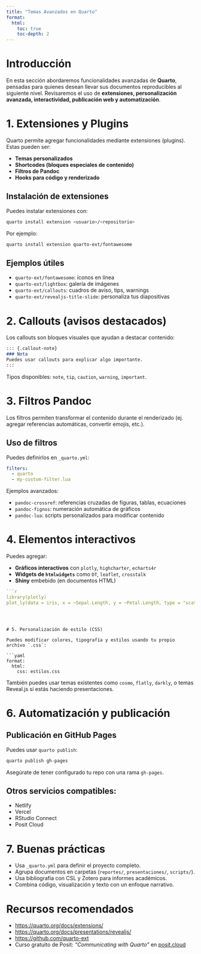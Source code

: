 ```yaml
---
title: "Temas Avanzados en Quarto"
format:
  html:
    toc: true
    toc-depth: 2
---
```


# Introducción

En esta sección abordaremos funcionalidades avanzadas de **Quarto**, pensadas para quienes desean llevar sus documentos reproducibles al siguiente nivel. Revisaremos el uso de **extensiones, personalización avanzada, interactividad, publicación web y automatización**.



# 1. Extensiones y Plugins

Quarto permite agregar funcionalidades mediante extensiones (plugins). Estas pueden ser:

- **Temas personalizados**
- **Shortcodes (bloques especiales de contenido)**
- **Filtros de Pandoc**
- **Hooks para código y renderizado**

## Instalación de extensiones

Puedes instalar extensiones con:

```bash
quarto install extension <usuario>/<repositorio>
```

Por ejemplo:

```bash
quarto install extension quarto-ext/fontawesome
```

## Ejemplos útiles

* `quarto-ext/fontawesome`: íconos en línea
* `quarto-ext/lightbox`: galería de imágenes
* `quarto-ext/callouts`: cuadros de aviso, tips, warnings
* `quarto-ext/revealjs-title-slide`: personaliza tus diapositivas



# 2. Callouts (avisos destacados)

Los callouts son bloques visuales que ayudan a destacar contenido:

```markdown
::: {.callout-note}
### Nota
Puedes usar callouts para explicar algo importante.
:::
```

Tipos disponibles: `note`, `tip`, `caution`, `warning`, `important`.



# 3. Filtros Pandoc

Los filtros permiten transformar el contenido durante el renderizado (ej. agregar referencias automáticas, convertir emojis, etc.).

## Uso de filtros

Puedes definirlos en `_quarto.yml`:

```yaml
filters:
  - quarto
  - my-custom-filter.lua
```

Ejemplos avanzados:

* `pandoc-crossref`: referencias cruzadas de figuras, tablas, ecuaciones
* `pandoc-fignos`: numeración automática de gráficos
* `pandoc-lua`: scripts personalizados para modificar contenido



# 4. Elementos interactivos

Puedes agregar:

* **Gráficos interactivos** con `plotly`, `highcharter`, `echarts4r`
* **Widgets de `htmlwidgets`** como `DT`, `leaflet`, `crosstalk`
* **Shiny** embebido (en documentos HTML)

```r
```r
library(plotly)
plot_ly(data = iris, x = ~Sepal.Length, y = ~Petal.Length, type = "scatter", mode = "markers")
```

```



# 5. Personalización de estilo (CSS)

Puedes modificar colores, tipografía y estilos usando tu propio archivo `.css`:

```yaml
format:
  html:
    css: estilos.css
```

También puedes usar temas existentes como `cosmo`, `flatly`, `darkly`, o temas Reveal.js si estás haciendo presentaciones.



# 6. Automatización y publicación

## Publicación en GitHub Pages

Puedes usar `quarto publish`:

```bash
quarto publish gh-pages
```

Asegúrate de tener configurado tu repo con una rama `gh-pages`.

## Otros servicios compatibles:

* Netlify
* Vercel
* RStudio Connect
* Posit Cloud



# 7. Buenas prácticas

* Usa `_quarto.yml` para definir el proyecto completo.
* Agrupa documentos en carpetas (`reportes/`, `presentaciones/`, `scripts/`).
* Usa bibliografía con CSL y Zotero para informes académicos.
* Combina código, visualización y texto con un enfoque narrativo.



# Recursos recomendados

* [https://quarto.org/docs/extensions/](https://quarto.org/docs/extensions/)
* [https://quarto.org/docs/presentations/revealjs/](https://quarto.org/docs/presentations/revealjs/)
* [https://github.com/quarto-ext](https://github.com/quarto-ext)
* Curso gratuito de Posit: *"Communicating with Quarto"* en [posit.cloud](https://posit.cloud)

